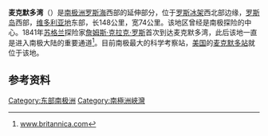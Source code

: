 {{coord|77|30|S|165|00|E|display=title|region:AQ_type:waterbody_source:nlwiki_scale:2000000}}
{{Location map
 |Antarctica
 |mark=<!--dot-->Blue pog.svg
 |lon_dir=E
 |lat_dir=S
 |lat_deg=77|lat_min=30|lat_sec=
 |lon_deg=165|lon_min=00|lon_sec=
 |caption=<div style="text-align: center;">麦克默多湾在[[南极洲|南极洲]]的位置。</div>
 |position=right
 |width=250
 |float=right
}}
'''麦克默多湾'''（{{lang-en|McMurdo Sound}}）是[[南极洲|南极洲]][[罗斯海|罗斯海]]西部的延伸部分，位于[[罗斯冰架|罗斯冰架]]西北部边缘，[[罗斯岛|罗斯岛]]西部，[[维多利亚地|维多利亚地]]东部，长148公里，宽74公里。该地区曾经是南极探险的中心。1841年[[苏格兰|苏格兰]]探险家[[詹姆斯·克拉克·罗斯|詹姆斯·克拉克·罗斯]]首次到达麦克默多湾，此后该地一直是进入南极大陆的重要通道<ref>[http://www.britannica.com/EBchecked/topic/355193/McMurdo-Sound www.britannica.com]</ref>。目前南极最大的科学考察站，[[美国|美国]]的[[麦克默多站|麦克默多站]]就位于该地。

==参考资料==
{{reflist}}
{{The Continent of Antarctica}}

{{DEFAULTSORT:McMurdo}}
[[Category:东部南极洲|Category:东部南极洲]]
[[Category:南極洲峽灣|Category:南極洲峽灣]]